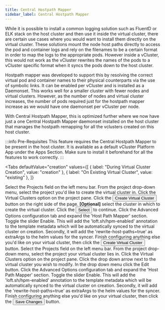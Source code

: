 ```yaml
---
title: Central Hostpath Mapper
sidebar_label: Central Hostpath Mapper
---
```



While it is possible to install a common logging solution such as FluentD or ELK stack on the host cluster and then use it inside the virtual cluster, there are certain use cases where you would want to install them directly on the virtual cluster. These solutions mount the node host paths directly to access the pod and container logs and rely on the filenames to be a certain format in order to map the logs to the appropriate pods. However inside a vCluster, this would not work as the vCluster rewrites the names of the pods to a vCluster specific format when it syncs the pods down to the host cluster.

Hostpath mapper was developed to support this by resolving the correct virtual pod and container names to their physical counterparts via the use of symbolic links. It can be enabled per vCluster and is installed as a Daemonset. This works well for a smaller cluster with fewer nodes and virtual clusters. However, as the number of nodes and virtual cluster increases, the number of pods required just for the hostpath mapper increase as we would have one daemonset per vCluster per node.

With Central Hostpath Mapper, this is optimized further where we now have just a one Central Hostpath Mapper daemonset installed on the host cluster that manages the hostpath remapping for all the vclusters created on this host cluster.

:::info Pre-Requisites
This feature requires the Central Hostpath Mapper to be present in the host cluster. It is available as a default vCluster Platform App under the Apps Section. Make sure to install it beforehand for all the features to work correctly.
:::

<Tabs
  defaultValue="creation"
  values={[
    { label: "During Virtual Cluster Creation", value: "creation" },
    { label: "On Existing Virtual Cluster", value: "existing" },
  ]}
>
  <TabItem value="creation">
    <Flow id="enable-central-hpm-virtualcluster-creation">
      <Step>
        Select the <NavStep>Projects</NavStep> field on the left menu bar.
      </Step>
      <Step>
        From the project drop-down menu, select the project you'd like to create
        the virtual cluster in.
      </Step>
      <Step>Click the Virtual Clusters option on the project pane.</Step>
      <Step>
        Click the <Button>Create Virtual Cluster</Button> button on the right
        side of the page.
      </Step>
      <Step>
        <b>[Optional]</b> select the cluster in which to create the virtual
        cluster.
      </Step>
      <Step>
        Click the <Button>Select</Button> to continue.
      </Step>
      <Step>
        Click the <Label>Advanced Options</Label> configuration tab and expand
        the 'Host Path Mapper' section.
      </Step>
      <Step>
        Toggle the slider <Label>Enable</Label>. This will add the
        'loft.sh/hpm-enabled' annotation to the template metadata which will be
        automatically synced to the virtual cluster on creation. Secondly, it
        will add the 'rewrite-host-paths=true' as extraArgs to the helm values
        for the syncer.
      </Step>
      <Step>
        Finish configuring anything else you'd like on your virtual cluster,
        then click the
        <Button>Create Virtual Cluster</Button> button.
      </Step>
    </Flow>
  </TabItem>
  <TabItem value="existing">
    <Flow id="enable-central-hpm-virtualcluster-existing">
      <Step>
        Select the <NavStep>Projects</NavStep> field on the left menu bar.
      </Step>
      <Step>
        From the project drop-down menu, select the project your virtual cluster
        lies in.
      </Step>
      <Step>Click the Virtual Clusters option on the project pane.</Step>
      <Step>
        Click the drop down arrow next to the virtual cluster you wish to
        modify. In the drop down menu click the <Label>Edit</Label> button.
      </Step>
      <Step>
        Click the <Label>Advanced Options</Label> configuration tab and expand
        the 'Host Path Mapper' section.
      </Step>
      <Step>
        Toggle the slider <Label>Enable</Label>. This will add the
        'loft.sh/hpm-enabled' annotation to the template metadata which will be
        automatically synced to the virtual cluster on creation. Secondly, it
        will add the 'rewrite-host-paths=true' as extraArgs to the helm values
        for the syncer.
      </Step>
      <Step>
        Finish configuring anything else you'd like on your virtual cluster,
        then click the
        <Button>Save Changes</Button> button.
      </Step>
    </Flow>
  </TabItem>
</Tabs>
